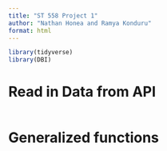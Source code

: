 ```yaml
---
title: "ST 558 Project 1"
author: "Nathan Honea and Ramya Konduru"
format: html
---
```


```r
library(tidyverse)
library(DBI)
```

# Read in Data from API
```r

```


# Generalized functions
```r

```
